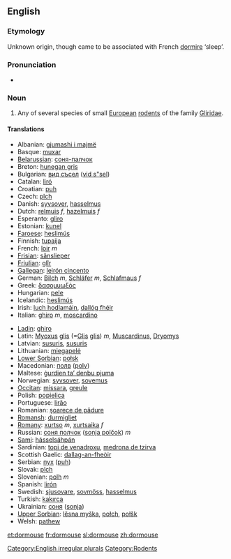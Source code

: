 ==English==
{{wikipedia}}
===Etymology===
Unknown origin, though came to be associated with French [[dormire]] ‘sleep’.

===Pronunciation===
*{{IPA|/ˈdɔːmaʊs/}}

===Noun===
{{en-noun|dormice}}

#Any of several species of small [[European]] [[rodent]]s of the family [[Gliridae]].

====Translations====
{{top}}
*Albanian: [[gjumashi i majmë]]
*Basque: [[muxar]]
*[[Belarussian]]: [[соня-палчок]]
*Breton: [[hunegan gris]]
*Bulgarian: [[вид съсел]] ([[vid s"sel]])
*Catalan: [[liró]]
*Croatian: [[puh]]
*Czech: [[plch]]
*Danish: [[syvsover]], [[hasselmus]]
*Dutch: [[relmuis]] ''f'', [[hazelmuis]] ''f''
*Esperanto: [[gliro]]
*Estonian: [[kunel]]
*[[Faroese]]: [[heslimús]]
*Finnish: [[tupaija]]
*French: [[loir]] ''m''
*[[Frisian]]: [[sânslieper]]
*[[Friulian]]: [[glîr]]
*[[Gallegan]]: [[leirón cincento]]
*German: [[Bilch]] ''m'', [[Schläfer]] ''m'', [[Schlafmaus]] ''f''
*Greek: [[δασομυωξός]] '' ''
*Hungarian: [[pele]]
*Icelandic: [[heslimús]]
*Irish: [[luch hodlamáin]], [[dallóg fhéir]]
*Italian: [[ghiro]] ''m'', [[moscardino]] {{m}}
{{mid}}
*[[Ladin]]: [[ghiro]]
*Latin: [[Myoxus]] [[glis]] (=[[Glis]] [[glis]]) ''m'', [[Muscardinus]], [[Dryomys]]
*Latvian: [[susuris]], [[susuris]]
*Lithuanian: [[miegapelė]]
*[[Lower Sorbian]]: [[połsk]]
*Macedonian: [[полв]] ([[polv]])
*Maltese: [[ġurdien ta’ denbu pjuma]]
*Norwegian: [[syvsover]], [[sovemus]]
*[[Occitan]]: [[missara]], [[greule]]
*Polish: [[popielica]] '' ''
*Portuguese: [[lirăo]]
*Romanian: [[şoarece de pădure]]
*[[Romansh]]: [[durmigliet]]
*[[Romany]]: [[xurtso]] ''m'', [[xurtsaika]] ''f''
*Russian: [[соня полчок]] ([[sonja polčok]]) ''m''
*[[Sami]]: [[hásselsáhpán]]
*Sardinian: [[topi de venadroxu]], [[medrona de tzirva]]
*Scottish Gaelic: [[dallag-an-fheòir]]
*Serbian: [[пух]] ([[puh]])
*Slovak: [[plch]]
*Slovenian: [[polh]] ''m''
*Spanish: [[lirón]] '' ''
*Swedish: [[sjusovare]], [[sovmöss]], [[hasselmus]]
*Turkish: [[kakırca]]
*Ukrainian: [[соня]] ([[sonja]])
*[[Upper Sorbian]]: [[lěsna myška]], [[połch]], [[połšk]]
*Welsh: [[pathew]]
{{bottom}}

[[Category:English irregular plurals]]
[[Category:Rodents]]

[[et:dormouse]]
[[fr:dormouse]]
[[sl:dormouse]]
[[zh:dormouse]]